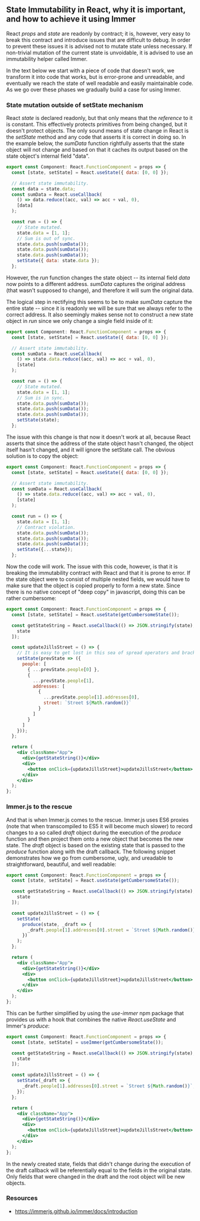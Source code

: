 
## State Immutability in React, why it is important, and how to achieve it using Immer

React _props_ and _state_ are readonly by contract; it is, however, very easy to break this contract
and introduce issues that are difficult to debug. In order to prevent these issues it is advised not
to mutate state unless necessary. If non-trivial mutation of the current state is unvoidable, it is
advised to use an immutability helper called Immer.

In the text below we start with a piece of code
that doesn't work, we transform it into code that works, but is error-prone and unreadable, and eventually
we reach the state of well readable and easily maintainable code. As we go over these phases
we gradually build a case for using Immer.

### State mutation outside of setState mechanism

React _state_ is declared readonly, but that only means that the _reference_ to it is constant. This
effectively protects primitives from being changed, but it doesn't protect objects. The only sound
means of state change in React is the _setState_ method and any code that asserts it is correct in doing so.
In the example below, the _sumData_ function rightfully asserts that the state object will not change
and based on that it caches its output based on the state object's internal field "data".

```jsx
export const Component: React.FunctionComponent = props => {
  const [state, setState] = React.useState({ data: [0, 0] });

  // Assert state immutability.
  const data = state.data;
  const sumData = React.useCallback(
    () => data.reduce((acc, val) => acc + val, 0),
    [data]
  );

  const run = () => {
    // State mutated.
    state.data = [1, 1];
    // Sum is out of sync.
    state.data.push(sumData());
    state.data.push(sumData());
    state.data.push(sumData());
    setState({ data: state.data });
  };
```

However, the _run_ function changes the state object -- its internal field _data_ now points to a
different address. _sumData_ captures the original address (that wasn't supposed to change), and therefore
it will sum the original data.

The logical step in rectifying this seems to be to make _sumData_ capture the entire state -- since it is
readonly we will be sure that we always refer to the correct address. It also seemingly makes sense not to construct
a new state object in _run_ since we only change a single field inside of it:

```jsx
export const Component: React.FunctionComponent = props => {
  const [state, setState] = React.useState({ data: [0, 0] });

  // Assert state immutability.
  const sumData = React.useCallback(
    () => state.data.reduce((acc, val) => acc + val, 0),
    [state]
  );

  const run = () => {
    // State mutated.
    state.data = [1, 1];
    // Sum is in sync.
    state.data.push(sumData());
    state.data.push(sumData());
    state.data.push(sumData());
    setState(state);
  };
```

The issue with this change is that now it doesn't work at all, because React asserts that since the
address of the state object hasn't changed, the object itself hasn't changed, and it will ignore the
setState call. The obvious solution is to copy the object:

```jsx
export const Component: React.FunctionComponent = props => {
  const [state, setState] = React.useState({ data: [0, 0] });

  // Assert state immutability.
  const sumData = React.useCallback(
    () => state.data.reduce((acc, val) => acc + val, 0),
    [state]
  );

  const run = () => {
    state.data = [1, 1];
    // Contract violation.
    state.data.push(sumData());
    state.data.push(sumData());
    state.data.push(sumData());
    setState({...state});
  };
```

Now the code will work. The issue with this code, however, is that it is breaking the immutability contract
with React and that it is prone to error. If the state object were to consist of multiple nested fields,
we would have to make sure that the object is copied properly to form a new state. Since there is no native
concept of "deep copy" in javascript, doing this can be rather cumbersome:

```jsx
export const Component: React.FunctionComponent = props => {
  const [state, setState] = React.useState(getCumbersomeState());

  const getStateString = React.useCallback(() => JSON.stringify(state), [
    state
  ]);

  const updateJillsStreet = () => {
    // It is easy to get lost in this sea of spread operators and brackets.
    setState(prevState => ({
      people: [
        { ...prevState.people[0] },
        {
          ...prevState.people[1],
          addresses: [
            {
              ...prevState.people[1].addresses[0],
              street: `Street ${Math.random()}`
            }
          ]
        }
      ]
    }));
  };

  return (
    <div className="App">
      <div>{getStateString()}</div>
      <div>
        <button onClick={updateJillsStreet}>updateJillsStreet</button>
      </div>
    </div>
  );
};
```

### Immer.js to the rescue

And that is when Immer.js comes to the rescue. Immer.js uses ES6 proxies (note that when transcompiled to ES5
it will become much slower) to record changes to a so called _draft_ object during the execution of the _produce_
function and then project them onto a new object that becomes the new state. The _draft_ object is based on the existing
state that is passed to the _produce_ function along with the draft callback. The following snippet demonstrates
how we go from cumbersome, ugly, and ureadable to straightforward, beautiful, and well readable:

```jsx
export const Component: React.FunctionComponent = props => {
  const [state, setState] = React.useState(getCumbersomeState());

  const getStateString = React.useCallback(() => JSON.stringify(state), [
    state
  ]);

  const updateJillsStreet = () => {
    setState(
      produce(state, _draft => {
        _draft.people[1].addresses[0].street = `Street ${Math.random()}`;
      })
    );
  };

  return (
    <div className="App">
      <div>{getStateString()}</div>
      <div>
        <button onClick={updateJillsStreet}>updateJillsStreet</button>
      </div>
    </div>
  );
};
```

This can be further simplified by using the _use-immer_ npm package that provides us with a hook
that combines the native _React.useState_ and Immer's _produce_:

```jsx
export const Component: React.FunctionComponent = props => {
  const [state, setState] = useImmer(getCumbersomeState());

  const getStateString = React.useCallback(() => JSON.stringify(state), [
    state
  ]);

  const updateJillsStreet = () => {
    setState(_draft => {
      _draft.people[1].addresses[0].street = `Street ${Math.random()}`;
    });
  };

  return (
    <div className="App">
      <div>{getStateString()}</div>
      <div>
        <button onClick={updateJillsStreet}>updateJillsStreet</button>
      </div>
    </div>
  );
};
```

In the newly created state, fields that didn't change during the execution of the draft callback
will be referentially equal to the fields in the original state. Only fields that were changed
in the draft and the root object will be new objects.

### Resources

- https://immerjs.github.io/immer/docs/introduction
